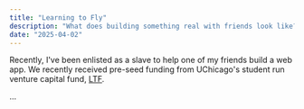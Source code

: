 ```yaml
---
title: "Learning to Fly"
description: "What does building something real with friends look like?"
date: "2025-04-02"
---
```

Recently, I've been enlisted as a slave to help one of my friends build a web app. We recently received pre-seed funding from UChicago's student run venture capital fund, <ins>[LTF](https://lft.vc)</ins>.

...

